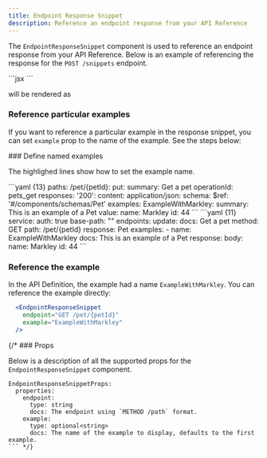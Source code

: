 ```yaml
---
title: Endpoint Response Snippet
description: Reference an endpoint response from your API Reference
---
```


The `EndpointResponseSnippet` component is used to reference an endpoint 
response from your API Reference. Below is an example of referencing the 
response for the `POST /snippets` endpoint.

<CodeBlock title="Markdown">
```jsx
<EndpointResponseSnippet endpoint='POST /snippets' />
```
</CodeBlock>

will be rendered as

<EndpointResponseSnippet endpoint='POST /snippets' />


### Reference particular examples

If you want to reference a particular example in the response snippet, you can set `example` prop
to the name of the example. See the steps below: 

<Steps>
  ### Define named examples

  The highlighed lines show how to set the example name. 
  
  <AccordionGroup>
    <Accordion title="OpenAPI">
      ```yaml {13}
      paths:
        /pet/{petId}:
          put:
            summary: Get a pet 
            operationId: pets_get
            responses: 
              '200': 
                content:
                  application/json:
                    schema:
                      $ref: '#/components/schemas/Pet'
                    examples:
                      ExampleWithMarkley:
                        summary: This is an example of a Pet
                        value: 
                          name: Markley
                          id: 44
      ```
    </Accordion>
    <Accordion title="Fern Definition">
    ```yaml {11}
    service:
      auth: true
      base-path: ""
      endpoints:
        update:
          docs: Get a pet
          method: GET
          path: /pet/{petId}
          response: Pet
          examples:
            - name: ExampleWithMarkley
              docs: This is an example of a Pet
              response:
                body: 
                  name: Markley
                  id: 44
    ```
    </Accordion>
  </AccordionGroup>

  ### Reference the example

  In the API Definition, the example had a name `ExampleWithMarkley`. You can reference
  the example directly: 

  ```jsx {3}
    <EndpointResponseSnippet 
      endpoint="GET /pet/{petId}" 
      example="ExampleWithMarkley"
    />
  ```
</Steps>

{/* ### Props

Below is a description of all the supported props for the `EndpointResponseSnippet` component. 

```fern
EndpointResponseSnippetProps:
  properties:
    endpoint:
      type: string
      docs: The endpoint using `METHOD /path` format.
    example:
      type: optional<string>
      docs: The name of the example to display, defaults to the first example.
``` */}